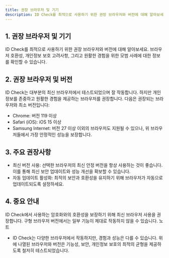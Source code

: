 ```yaml
---
title: 권장 브라우저 및 기기
description: ID Check를 최적으로 사용하기 위한 권장 브라우저와 버전에 대해 알아보세요. 브라우저 호환성과 원활한 경험을 위한 모범 사례에 대한 정보를 확인할 수 있습니다.
---
```

## 1. 권장 브라우저 및 기기
ID Check를 최적으로 사용하기 위한 권장 브라우저와 버전에 대해 알아보세요. 브라우저 호환성, 개인정보 보호 고려사항, 그리고 원활한 경험을 위한 모범 사례에 대한 정보를 확인할 수 있습니다.

## 2. 권장 브라우저 및 버전
ID Check는 대부분의 최신 브라우저에서 테스트되었으며 잘 작동합니다. 하지만 개인정보를 존중하고 원활한 경험을 제공하는 브라우저를 권장합니다. 다음은 권장되는 브라우저와 최소 버전입니다:
- Chrome: 버전 119 이상
- Safari (iOS): iOS 15 이상
- Samsung Internet: 버전 27 이상
이외의 브라우저도 지원될 수 있으나, 위 브라우저들에서 가장 안정적인 성능을 보장합니다.

## 3. 주요 권장사항
- 최신 버전 사용: 선택한 브라우저의 최신 안정 버전을 항상 사용하는 것이 좋습니다. 이를 통해 최신 보안 업데이트와 성능 개선을 확보할 수 있습니다.
- 자동 업데이트 활성화: 최적의 보안과 호환성을 유지하기 위해 브라우저가 자동으로 업데이트되도록 설정하세요.


## 4. 중요 안내
ID Check에서 사용하는 암호화와의 호환성을 보장하기 위해 최신 브라우저 사용을 권장합니다. 구형 브라우저 버전에서는 일부 기능이 제대로 작동하지 않을 수 있습니다.
<Info>
노트
- ID Check는 다양한 브라우저에서 작동하지만, 경험과 성능은 다를 수 있습니다. 위에 나열된 브라우저와 버전은 기능성, 보안, 개인정보 보호의 최적의 균형을 제공하도록 철저히 테스트되었습니다.
</Info>